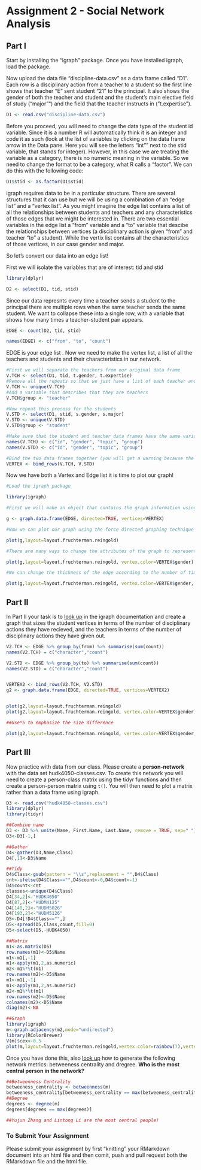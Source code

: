 # Assignment 2 - Social Network Analysis

## Part I
Start by installing the "igraph" package. Once you have installed igraph, load the package.


Now upload the data file "discipline-data.csv" as a data frame called "D1". Each row is a disciplinary action from a teacher to a student so the first line shows that teacher "E" sent student "21" to the principal. It also shows the gender of both the teacher and student and the student's main elective field of study ("major"") and the field that the teacher instructs in ("t.expertise").
```r
D1 <- read.csv("discipline-data.csv")
```


Before you proceed, you will need to change the data type of the student id variable. Since it is a number R will automatically think it is an integer and code it as such (look at the list of variables by clicking on the data frame arrow in the Data pane. Here you will see the letters "int"" next to the stid variable, that stands for integer). However, in this case we are treating the variable as a category, there is no numeric meaning in the variable. So we need to change the format to be a category, what R calls a "factor". We can do this with the following code:

```r
D1$stid <- as.factor(D1$stid)
```

igraph requires data to be in a particular structure. There are several structures that it can use but we will be using a combination of an "edge list" and a "vertex list". As you might imagine the edge list contains a list of all the relationships between students and teachers and any characteristics of those edges that we might be interested in. There are two essential variables in the edge list a "from" variable and a "to" variable that descibe the relationships between vertices (a disciplinary action is given "from" and teacher "to" a student). While the vertix list contains all the characteristics of those vertices, in our case gender and major.

So let's convert our data into an edge list!

First we will isolate the variables that are of interest: tid and stid

```r
library(dplyr)

D2 <- select(D1, tid, stid)
```

Since our data represnts every time a teacher sends a student to the principal there are multiple rows when the same teacher sends the same student. We want to collapse these into a single row, with a variable that shows how many times a teacher-student pair appears.

```r

EDGE <- count(D2, tid, stid)

names(EDGE) <- c("from", "to", "count")

```

EDGE is your edge list . Now we need to make the vertex list, a list of all the teachers and students and their characteristics in our network.

```r

#First we will separate the teachers from our original data frame
V.TCH <- select(D1, tid, t.gender, t.expertise)
#Remove all the repeats so that we just have a list of each teacher and their characteristics
V.TCH <- unique(V.TCH)
#Add a variable that describes that they are teachers
V.TCH$group <- "teacher"

#Now repeat this process for the students
V.STD <- select(D1, stid, s.gender, s.major)
V.STD <- unique(V.STD)
V.STD$group <- "student"

#Make sure that the student and teacher data frames have the same variables names
names(V.TCH) <- c("id", "gender", "topic", "group")
names(V.STD) <- c("id", "gender", "topic", "group")

#Bind the two data frames together (you will get a warning because the teacher data frame has 5 types of id (A,B,C,D,E) and the student has 25 (1-30), this isn't a problem)
VERTEX <- bind_rows(V.TCH, V.STD)

```

Now we have both a Vertex and Edge list it is time to plot our graph!

```r
#Load the igraph package

library(igraph)

#First we will make an object that contains the graph information using our two dataframes EDGE and VERTEX. Notice that we have made "directed = TRUE" - our graph is directed since discipline is being given from a teacher to a student.

g <- graph.data.frame(EDGE, directed=TRUE, vertices=VERTEX)

#Now we can plot our graph using the force directed graphing technique - our old friend Fruchertman-Reingold!

plot(g,layout=layout.fruchterman.reingold)

#There are many ways to change the attributes of the graph to represent different characteristics of the newtork. For example, we can color the nodes according to gender.

plot(g,layout=layout.fruchterman.reingold, vertex.color=VERTEX$gender)

#We can change the thickness of the edge according to the number of times a particular teacher has sent a particular student to the principal.

plot(g,layout=layout.fruchterman.reingold, vertex.color=VERTEX$gender, edge.width=EDGE$count)

````

## Part II

In Part II your task is to [look up](http://igraph.org/r/) in the igraph documentation and create a graph that sizes the student vertices in terms of the number of disciplinary actions they have recieved, and the teachers in terms of the number of disciplinary actions they have given out.

```r

V2.TCH <- EDGE %>% group_by(from) %>% summarise(sum(count))
names(V2.TCH) = c("character","count")

V2.STD <- EDGE %>% group_by(to) %>% summarise(sum(count))
names(V2.STD) = c("character","count")


VERTEX2 <- bind_rows(V2.TCH, V2.STD)
g2 <- graph.data.frame(EDGE, directed=TRUE, vertices=VERTEX2)


plot(g2,layout=layout.fruchterman.reingold)
plot(g2,layout=layout.fruchterman.reingold, vertex.color=VERTEX$gender)

##Use*5 to emphasize the size difference

plot(g2,layout=layout.fruchterman.reingold, vertex.color=VERTEX$gender, vertex.size = (VERTEX2$count)*5)

```




## Part III

Now practice with data from our class. Please create a **person-network** with the data set hudk4050-classes.csv. To create this network you will need to create a person-class matrix using the tidyr functions and then create a person-person matrix using `t()`. You will then need to plot a matrix rather than a data frame using igraph.


```r
D3 <- read.csv("hudk4050-classes.csv")
library(dplyr)
library(tidyr)

##Combine name
D3 <- D3 %>% unite(Name, First.Name, Last.Name, remove = TRUE, sep=" ")
D3<-D3[-1,]

##Gather
D4<-gather(D3,Name,Class)
D4[,1]<-D3$Name

##Tidy
D4$Class<-gsub(pattern = "\\s",replacement = "",D4$Class)
cnt<-ifelse(D4$Class=="",D4$count<-0,D4$count<-1)
D4$count<-cnt
classes<-unique(D4$Class)
D4[34,2]<-"HUDK4050"
D4[87,2]<-"HUDM4125"
D4[140,2]<-"HUDM5026"
D4[193,2]<-"HUDM5126"
D5<-D4[!D4$Class=="",]
D5<-spread(D5,Class,count,fill=0)
D5<-select(D5,-HUDK4050)

##Matrix
m1<-as.matrix(D5)
row.names(m1)<-D5$Name
m1<-m1[,-1]
m1<-apply(m1,2,as.numeric)
m2<-m1%*%t(m1)
row.names(m2)<-D5$Name
m1<-m1[,-1]
m1<-apply(m1,2,as.numeric)
m2<-m1%*%t(m1)
row.names(m2)<-D5$Name
colnames(m2)<-D5$Name
diag(m2)<-NA

##Graph
library(igraph)
m<-graph.adjacency(m2,mode="undirected")
library(RColorBrewer)
V(m)$cex<-0.5
plot(m,layout=layout.fruchterman.reingold,vertex.color=rainbow(7),vertex.label.cex=0.4)
```
Once you have done this, also [look up](http://igraph.org/r/) how to generate the following network metrics: betweeness centrality and dregree. **Who is the most central person in the network?**


```r
##Betweenness Centrality
betweeness_centrality <- betweenness(m)
betweeness_centrality[betweeness_centrality == max(betweeness_centrality)]
##Degree
degrees <- degree(m)
degrees[degrees == max(degrees)]

##Yujun Zhang and Lintong Li are the most central people!
```



### To Submit Your Assignment

Please submit your assignment by first "knitting" your RMarkdown document into an html file and then comit, push and pull request both the RMarkdown file and the html file.
